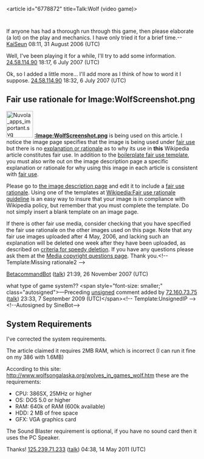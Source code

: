 <article id="6778872" title=Talk:Wolf (video game)>
	<talkpage id="6778872" title="Talk:Wolf (video game)">
{{WikiProject Video games|class=Start|importance=Low|screenshot=yes}}
{{WPDOGS|class=start|importance=low}}

If anyone has had a thorough run through this game, then please elaborate (a lot) on the play and mechanics. I have only tried it for a brief time.--[[User:KaiSeun|KaiSeun]] 08:11, 31 August 2006 (UTC)

Well, I've been playing it for a while, I'll try to add some information.
[[User:24.58.114.90|24.58.114.90]] 18:17, 6 July 2007 (UTC)
 
Ok, so I added a little more... I'll add more as I think of how to word it I suppose.
[[User:24.58.114.90|24.58.114.90]] 18:32, 6 July 2007 (UTC)

==Fair use rationale for Image:WolfScreenshot.png==
[[Image:Nuvola apps important.svg|70px|left]]
'''[[:Image:WolfScreenshot.png]]''' is being used on this article. I notice the image page specifies that the image is being used under [[Wikipedia:Fair use|fair use]] but there is no [[Wikipedia:Fair use rationale guideline|explanation or rationale]] as to why its use in '''this''' Wikipedia article constitutes fair use. In addition to the [[Wikipedia:Image copyright tags/Fair use|boilerplate fair use template]], you must also write out on the image description page a specific explanation or rationale for why using this image in each article is consistent with [[WP:FU|fair use]].

Please go to [[:Image:WolfScreenshot.png|the image description page]] and edit it to include a [[Wikipedia:Fair use rationale guideline |fair use rationale]]. Using one of the templates at [[Wikipedia:Fair use rationale guideline]] is an easy way to insure that your image is in compliance with Wikipedia policy, but remember that you must complete the template. Do not simply insert a blank template on an image page.

If there is  other fair use media, consider checking that you have specified the fair use rationale on the other images used on this page.  Note that any fair use images uploaded after 4 May, 2006, and lacking such an explanation will be deleted one week after they have been uploaded, as described on [[Wikipedia:Criteria for speedy deletion#Images.2FMedia|criteria for speedy deletion]]. If you have any questions please ask them at the [[Wikipedia:Media copyright questions|Media copyright questions page]]. Thank you.&lt;!-- Template:Missing rationale2 --&gt;

[[User:BetacommandBot|BetacommandBot]] ([[User talk:BetacommandBot|talk]]) 21:39, 26 November 2007 (UTC)

what type of game system??  &lt;span style=&quot;font-size: smaller;&quot; class=&quot;autosigned&quot;&gt;—Preceding [[Wikipedia:Signatures|unsigned]] comment added by [[Special:Contributions/72.160.73.75|72.160.73.75]] ([[User talk:72.160.73.75|talk]]) 23:33, 7 September 2009 (UTC)&lt;/span&gt;&lt;!-- Template:UnsignedIP --&gt; &lt;!--Autosigned by SineBot--&gt;

== System Requirements ==

I've corrected the system requirements.

The article claimed it requires 2MB RAM, which is incorrect (I can run it fine on my 386 with 1.6MB)

According to this site: http://www.wolfsongalaska.org/wolves_in_games_wolf.htm these are the requirements:

* CPU: 386SX, 25MHz or higher
* OS: DOS 5.0 or higher
* RAM: 640k of RAM (600k available)
* HDD: 2 MB of free space
* GFX: VGA graphics card

The Sound Blaster requirement is optional, if you have no sound card then it uses the PC Speaker.

Thanks! [[Special:Contributions/125.239.71.233|125.239.71.233]] ([[User talk:125.239.71.233|talk]]) 04:38, 14 May 2011 (UTC)
	</talkpage>
</article>